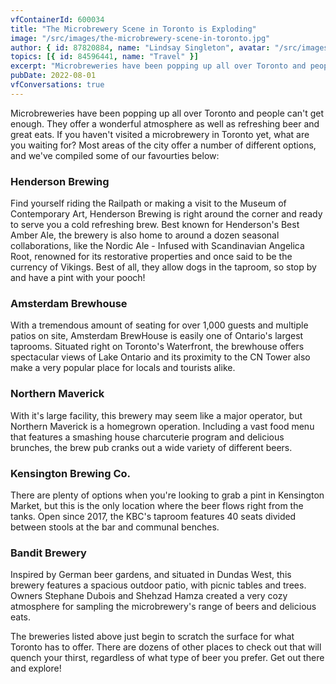 ```yaml
---
vfContainerId: 600034
title: "The Microbrewery Scene in Toronto is Exploding"
image: "/src/images/the-microbrewery-scene-in-toronto.jpg"
author: { id: 87820884, name: "Lindsay Singleton", avatar: "/src/images/LindsaySingleton.jpg" }
topics: [{ id: 84596441, name: "Travel" }]
excerpt: "Microbreweries have been popping up all over Toronto and people can't get enough. They offer a wonderful atmosphere as well as refreshing beer and great eats."
pubDate: 2022-08-01
vfConversations: true
---
```



Microbreweries have been popping up all over Toronto and people can't get enough. They offer a wonderful atmosphere as well as refreshing beer and great eats. If you haven't visited a microbrewery in Toronto yet, what are you waiting for? Most areas of the city offer a number of different options, and we've compiled some of our favourties below:

### Henderson Brewing

Find yourself riding the Railpath or making a visit to the Museum of Contemporary Art, Henderson Brewing is right around the corner and ready to serve you a cold refreshing brew. Best known for Henderson's Best Amber Ale, the brewery is also home to around a dozen seasonal collaborations, like the Nordic Ale - Infused with Scandinavian Angelica Root, renowned for its restorative properties and once said to be the currency of Vikings. Best of all, they allow dogs in the taproom, so stop by and have a pint with your pooch!

### Amsterdam Brewhouse

With a tremendous amount of seating for over 1,000 guests and multiple patios on site, Amsterdam BrewHouse is easily one of Ontario's largest taprooms. Situated right on Toronto's Waterfront, the brewhouse offers spectacular views of Lake Ontario and its proximity to the CN Tower also make a very popular place for locals and tourists alike.

<VfConversationStarter />

### Northern Maverick

With it's large facility, this brewery may seem like a major operator, but Northern Maverick is a homegrown operation. Including a vast food menu that features a smashing house charcuterie program and delicious brunches, the brew pub cranks out a wide variety of different beers.

### **Kensington Brewing Co.**

There are plenty of options when you're looking to grab a pint in Kensington Market, but this is the only location where the beer flows right from the tanks. Open since 2017, the KBC's taproom features 40 seats divided between stools at the bar and communal benches.

### **Bandit Brewery**

Inspired by German beer gardens, and situated in Dundas West, this brewery features a spacious outdoor patio, with picnic tables and trees. Owners Stephane Dubois and Shehzad Hamza created a very cozy atmosphere for sampling the microbrewery's range of beers and delicious eats.

<VfContentRecirculation />

The breweries listed above just begin to scratch the surface for what Toronto has to offer. There are dozens of other places to check out that will quench your thirst, regardless of what type of beer you prefer. Get out there and explore!
